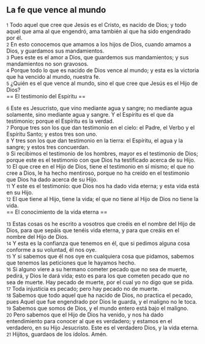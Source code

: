 == La fe que vence al mundo ==

{{anchor|1}} <small>1</small> Todo aquel que cree que Jesús es el Cristo, es nacido de Dios; y todo aquel que ama al que engendró, ama también al que ha sido engendrado por él.<br>
{{anchor|2}} <small>2</small> En esto conocemos que amamos a los hijos de Dios, cuando amamos a Dios, y guardamos sus mandamientos.<br>
{{anchor|3}} <small>3</small> Pues este es el amor a Dios, que guardemos sus mandamientos; y sus mandamientos no son gravosos.<br>
{{anchor|4}} <small>4</small> Porque todo lo que es nacido de Dios vence al mundo; y esta es la victoria que ha vencido al mundo, nuestra fe.<br>
{{anchor|5}} <small>5</small> ¿Quién es el que vence al mundo, sino el que cree que Jesús es el Hijo de Dios?<br>
== El testimonio del Espíritu ==

{{anchor|6}} <small>6</small> Este es Jesucristo, que vino mediante agua y sangre; no mediante agua solamente, sino mediante agua y sangre. Y el Espíritu es el que da testimonio; porque el Espíritu es la verdad.<br>
{{anchor|7}} <small>7</small> Porque tres son los que dan testimonio en el cielo: el Padre, el Verbo y el Espíritu Santo; y estos tres son uno.<br>
{{anchor|8}} <small>8</small> Y tres son los que dan testimonio en la tierra: el Espíritu, el agua y la sangre; y estos tres concuerdan.<br>
{{anchor|9}} <small>9</small> Si recibimos el testimonio de los hombres, mayor es el testimonio de Dios; porque este es el testimonio con que Dios ha testificado acerca de su Hijo.<br>
{{anchor|10}} <small>10</small> El que cree en el Hijo de Dios, tiene el testimonio en sí mismo; el que no cree a Dios, le ha hecho mentiroso, porque no ha creído en el testimonio que Dios ha dado acerca de su Hijo.<br>
{{anchor|11}} <small>11</small> Y este es el testimonio: que Dios nos ha dado vida eterna; y esta vida está en su Hijo.<br>
{{anchor|12}} <small>12</small> El que tiene al Hijo, tiene la vida; el que no tiene al Hijo de Dios no tiene la vida.<br>
== El conocimiento de la vida eterna ==

{{anchor|13}} <small>13</small> Estas cosas os he escrito a vosotros que creéis en el nombre del Hijo de Dios, para que sepáis que tenéis vida eterna, y para que creáis en el nombre del Hijo de Dios.<br>
{{anchor|14}} <small>14</small> Y esta es la confianza que tenemos en él, que si pedimos alguna cosa conforme a su voluntad, él nos oye.<br>
{{anchor|15}} <small>15</small> Y si sabemos que él nos oye en cualquiera cosa que pidamos, sabemos que tenemos las peticiones que le hayamos hecho.<br>
{{anchor|16}} <small>16</small> Si alguno viere a su hermano cometer pecado que no sea de muerte, pedirá, y Dios le dará vida; esto es para los que cometen pecado que no sea de muerte. Hay pecado de muerte, por el cual yo no digo que se pida.<br>
{{anchor|17}} <small>17</small> Toda injusticia es pecado; pero hay pecado no de muerte.<br>
{{anchor|18}} <small>18</small> Sabemos que todo aquel que ha nacido de Dios, no practica el pecado, pues Aquel que fue engendrado por Dios le guarda, y el maligno no le toca.<br>
{{anchor|19}} <small>19</small> Sabemos que somos de Dios, y el mundo entero está bajo el maligno.<br>
{{anchor|20}} <small>20</small> Pero sabemos que el Hijo de Dios ha venido, y nos ha dado entendimiento para conocer al que es verdadero; y estamos en el verdadero, en su Hijo Jesucristo. Este es el verdadero Dios, y la vida eterna.<br>
{{anchor|21}} <small>21</small> Hijitos, guardaos de los ídolos. Amén.<br>
